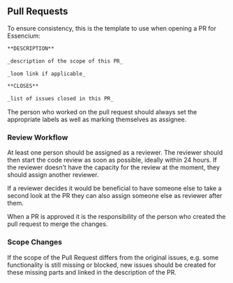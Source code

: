 ## Pull Requests

To ensure consistency, this is the template to use when opening a PR for Essencium:

```markdown copy
**DESCRIPTION**

_description of the scope of this PR_

_loom link if applicable_

**CLOSES**

_list of issues closed in this PR_
```

The person who worked on the pull request should always set the appropriate labels as well as marking themselves as
assignee.

### Review Workflow

At least one person should be assigned as a reviewer. The reviewer should then start the code review as soon as
possible, ideally within 24 hours. If the reviewer doesn't have the capacity for the review at the moment, they should
assign another reviewer.

If a reviewer decides it would be beneficial to have someone else to take a second look at the PR they can also assign
someone else as reviewer after them.

When a PR is approved it is the responsibility of the person who created the pull request to merge the changes.

### Scope Changes

If the scope of the Pull Request differs from the original issues, e.g. some functionality is still missing or blocked,
new issues should be created for these missing parts and linked in the description of the PR.
